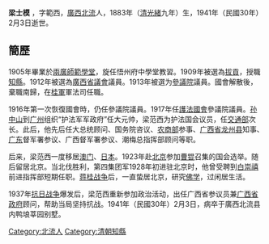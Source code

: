 {{multiple issues|
{{blpdispute|time=2013-05-08T07:00:07+00:00}}
{{prose|time=2013-05-08T07:00:07+00:00}}
{{unreferenced|time=2013-05-08T07:00:07+00:00}}
}}
'''梁士模''' ，字範西，[[廣西|廣西]][[北流市|北流]]人，1883年（[[清|清]][[光緒|光緒]]九年）生，1941年（民國30年）2月3日逝世。

==簡歷==
1905年畢業於[[兩廣師範學堂|兩廣師範學堂]]，旋任悟州府中學堂教習。1909年被選為[[拔貢|拔貢]]，授職[[知縣|知縣]]。1912年被選為[[廣西省議會|廣西省議會]]議員。1913年被選为[[參議院|參議院]]議員。國會解散後，棄職南歸，在[[桂軍|桂軍]]軍法司任職。

1916年第一次恢復國會時，仍任參議院議員。1917年任[[護法國會|護法國會]]參議院議員。[[孙中山|孙中山]]到[[广州|广州]]组织“护法军军政府”任大元帅，梁范西为护法国会议员，任[[中華民國交通部|交通部]]次长。此后，他先后任大总统顾问、国务院咨议、[[农商部|农商部]]参事、[[广西省|广西省]][[龙州县|龙州县]]知事、[[广东|广东]]督军署参议、广西督军署参议、潮梅总指挥部顾问等职。

后来，梁范西一度移居[[澳门|澳门]]、[[日本|日本]]。1923年赴[[北京|北京]]参加[[曹锟|曹锟]]召集的国会选举。随后留居北京。当北伐胜利，第四集团军1928年初进驻北京时，他曾受聘到[[白崇禧|白崇禧]]前进指挥部短期任职。[[蒋桂战争|蒋桂战争]]后，一直蛰居北京，研究[[佛学|佛学]]，过闲居生活。

1937年[[抗日战争|抗日战争]]爆发后，梁范西重新参加政治活动，出任广西省参议员兼[[广西省政府|广西省政府]]顾问，帮助当局坚持抗战。1941年（民國30年）2月3日，病卒于廣西北流县内鸭埌莘园别墅。

[[Category:北流人|Category:北流人]]
[[Category:清朝知縣|Category:清朝知縣]]
